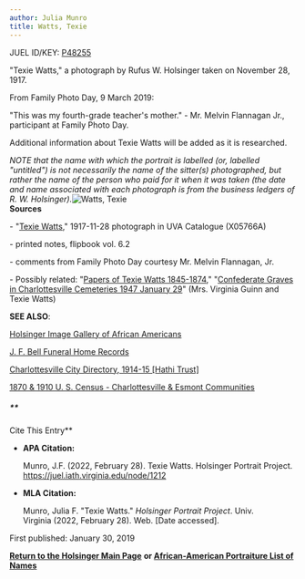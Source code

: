```yaml
---
author: Julia Munro
title: Watts, Texie
---
```

JUEL ID/KEY: [P48255](http://juel.iath.virginia.edu/public_person?person=48255 "P48255")

"Texie Watts," a photograph by Rufus W. Holsinger taken on November 28, 1917.

From Family Photo Day, 9 March 2019: 

"This was my fourth-grade teacher's mother." - Mr. Melvin Flannagan Jr., participant at Family Photo Day.  

Additional information about Texie Watts will be added as it is researched.

_NOTE that the name with which the portrait is labelled (or, labelled "untitled") is not necessarily the name of the sitter(s) photographed, but rather the name of the person who paid for it when it was taken (the date and name associated with each photograph is from the business ledgers of R. W. Holsinger)._![Watts, Texie](https://iiif.lib.virginia.edu/iiif/uva-lib:1048932/full/778,561/0/default.jpg "Watts, Texie")  
**Sources**

\- "[Texie Watts](https://search.lib.virginia.edu/sources/images/items/uva-lib:1048932 "Watts, Texie")," 1917-11-28 photograph in UVA Catalogue (X05766A) 

\- printed notes, flipbook vol. 6.2 

\- comments from Family Photo Day courtesy Mr. Melvin Flannagan, Jr. 

\- Possibly related: "[Papers of Texie Watts 1845-1874](https://search.lib.virginia.edu/catalog/u2687148 "Papers of Texie Watts")," "[Confederate Graves in Charlottesville Cemeteries 1947 January 29](https://search.lib.virginia.edu/catalog/u4474593 "Texie Watts")" (Mrs. Virginia Guinn and Texie Watts)

**SEE ALSO**:

[Holsinger Image Gallery of African Americans](http://rwholsingerphotos.org/images.php "Holsinger Image Gallery of African Americans")

[J. F. Bell Funeral Home Records](http://www2.vcdh.virginia.edu/afam/raceandplace/perl_scripts/funeral_search.html "J. F. Bell Funeral Home Database")

[Charlottesville City Directory, 1914-15 \[Hathi Trust\]](https://catalog.hathitrust.org/Record/101954103 "Charlottesville City Directory, 1914-15") 

[1870 & 1910 U. S. Census - Charlottesville & Esmont Communities](http://www2.vcdh.virginia.edu/afam/raceandplace/census/search_both.html "1870 & 1910 U. S. Census: Charlottesville and Esmont Communities")

##### **  
Cite This Entry**

*   **APA Citation:**
    
    Munro, J.F. (2022, February 28). Texie Watts. Holsinger Portrait Project. https://juel.iath.virginia.edu/node/1212
    
*   **MLA Citation:**
    
    Munro, Julia F. "Texie Watts." _Holsinger Portrait Project_. Univ. Virginia (2022, February 28). Web. \[Date accessed\].
    

First published: January 30, 2019

[**Return to the Holsinger Main Page**](http://juel.iath.virginia.edu/node/980) **or [African-American Portraiture List of Names](http://juel.iath.virginia.edu/node/996)**